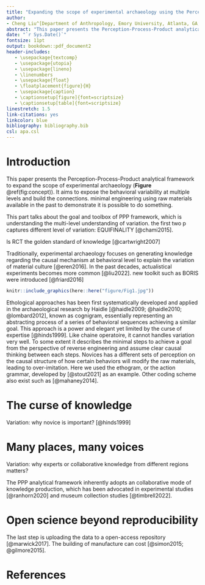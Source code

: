 ```yaml
---
title: "Expanding the scope of experimental archaeology using the Perception-Process-Product analytical framework"
author: 
- Cheng Liu^[Department of Anthropology, Emory University, Atlanta, GA, USA; raylc1996@outlook.com]
abstract: "This paper presents the Perception-Process-Product analytical framework to expand the scope of experimental archaeology. \\par \\textbf{Keywords:} Experimental archaeology; Ethological analysis; Ethnographical analysis; Collaborative knowledge production"
date: "`r Sys.Date()`"
fontsize: 11pt
output: bookdown::pdf_document2
header-includes:
   - \usepackage{textcomp}
   - \usepackage{utopia}
   - \usepackage{lineno}
   - \linenumbers
   - \usepackage{float}
   - \floatplacement{figure}{H}
   - \usepackage{caption}
   - \captionsetup[figure]{font=scriptsize}
   - \captionsetup[table]{font=scriptsize}
linestretch: 1.5
link-citations: yes
linkcolor: blue
bibliography: bibliography.bib
csl: apa.csl
---
```


# Introduction

This paper presents the Perception-Process-Product analytical framework to expand the scope of experimental archaeology (**Figure** \@ref(fig:concept)). It aims to expose the behavioral variability at multiple levels and build the connections. minimal engineering using raw materials available in the past to demonstrate it is possible to do something.

This part talks about the goal and toolbox of PPP framework, which is understanding the multi-level understanding of variation. the first two p captures different level of variation: EQUIFINALITY [@chami2015].

Is RCT the golden standard of knowledge [@cartwright2007]

Traditionally, experimental archaeology focuses on generating knowledge regarding the causal mechanism at behavioral level to explain the variation of material culture [@eren2016]. In the past decades, actualistical experiments becomes more common [@liu2022]. new toolkit such as BORIS were introduced [@friard2016]

```r
knitr::include_graphics(here::here("figure/Fig1.jpg"))
```

Ethological approaches has been first systematically developed and applied in the archaeological research by Haidle [@haidle2009; @haidle2010; @lombard2012], known as cognigram, essentially representing an abstracting process of a series of behavioral sequences achieving a similar goal. This approach is a power and elegant yet limited by the curse of expertise [@hinds1999]. Like chaine operatoire, it cannot handles variation very well. To some extent it describes the minimal steps to achieve a goal from the perspective of reverse engineering and assume clear causal thinking between each steps. Novices has a different sets of perception on the causal structure of how certain behaviors will modify the raw materials, leading to over-imitation. Here we used the ethogram, or the action grammar, developed by [@stout2021] as an example. Other coding scheme also exist such as [@mahaney2014].

# The curse of knowledge

Variation: why novice is important? [@hinds1999]

# Many places, many voices

Variation: why experts or collaborative knowledge from different regions matters?

The PPP analytical framework inherently adopts an collaborative mode of knowledge production, which has been advocated in experimental studies [@ranhorn2020] and museum collection studies [@timbrell2022].

# Open science beyond reproducibility

The last step is uploading the data to a open-access repository [@marwick2017]. The building of manufacture can cost [@simon2015; @gilmore2015].

# References
